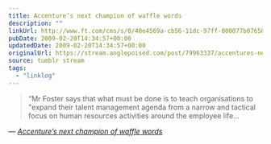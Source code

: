 ```yaml
---
title: Accenture’s next champion of waffle words
description: ""
linkUrl: http://www.ft.com/cms/s/0/48e4569a-cb56-11dc-97ff-000077b07658.html
pubDate: 2009-02-20T14:34:57+00:00
updatedDate: 2009-02-20T14:34:57+00:00
originalUrl: https://stream.anglepoised.com/post/79963337/accentures-next-champion-of-waffle-words
source: tumblr stream
tags:
  - "linklog"
---
```


> &ldquo;Mr Foster says that what must be done is to teach organisations to "expand their talent management agenda from a narrow and tactical focus on human resources activities around the employee life&hellip;

— <cite>[Accenture&#8217;s next champion of waffle words](http://www.ft.com/cms/s/0/48e4569a-cb56-11dc-97ff-000077b07658.html)</cite>
